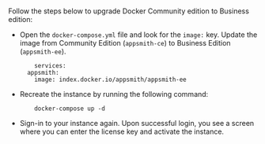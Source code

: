# 

<HideElements/>

Follow the steps below to upgrade Docker Community edition to Business edition:

<ul class="circle"> 

<li> Open the <code>docker-compose.yml</code> file and look for the <code>image:</code> key. Update the image from Community Edition (<code>appsmith-ce</code>) to Business Edition (<code>appsmith-ee</code>).

        services:
      appsmith:
        image: index.docker.io/appsmith/appsmith-ee
  </li>
<li> Recreate the instance by running the following command:

        docker-compose up -d
</li>
<li>Sign-in to your instance again. Upon successful login, you see a screen where you can enter the license key and activate the instance. </li>

</ul>
